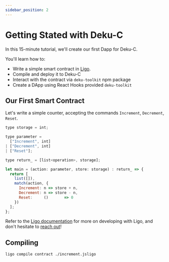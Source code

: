 ```yaml
---
sidebar_position: 2
---
```


# Getting Stated with Deku-C

In this 15-minute tutorial, we'll create our first Dapp for Deku-C.

You'll learn how to:
- Write a simple smart contract in [Ligo](https://ligolang.org/).
- Compile and deploy it to Deku-C
- Interact with the contract via `deku-toolkit` npm package
- Create a DApp using React Hooks provided `deku-toolkit`

## Our First Smart Contract

Let's write a simple counter, accepting the commands `Increment`, `Decrement`, `Reset`.

```js
type storage = int;

type parameter =
  ["Increment", int]
| ["Decrement", int]
| ["Reset"];

type return_ = [list<operation>, storage];

let main = (action: parameter, store: storage) : return_ => {
  return [
    list([]),
    match(action, {
      Increment: n => store + n,
      Decrement: n => store - n,
      Reset:     ()       => 0
    })
  ];
};
```

Refer to the [Ligo documentation](https://ligolang.org/docs/intro/introduction) for
more on developing with Ligo, and don't hesitate to [reach out](https://ligolang.org/contact)!

## Compiling 

```bash
ligo compile contract ./increment.jsligo
```
```michelson

```
